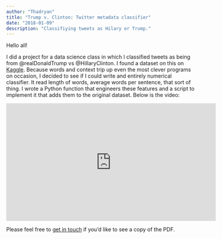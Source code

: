 ```yaml
---
author: "Thadryan"
title: "Trump v. Clinton: Twitter metadata classifier"
date: "2018-01-09"
description: "Classifiying tweets as Hilary or Trump."
---
```


Hello all!

I did a project for a data science class in which I classified tweets as being from @realDonaldTrump vs @HillaryClinton. I found a dataset on this on [Kaggle](https://www.kaggle.com/benhamner/clinton-trump-tweets). Because words and context trip up even the most clever programs on occasion, I decided to see if I could write and entirely numerical classifier. It read length of words, average words per sentence, that sort of thing. I wrote a Python function that engineers these features and a script to implement it that adds them to the original dataset. Below is the video:

<iframe width="560" height="315" src="https://www.youtube.com/embed/ILCTxK-ZXJ0" title="YouTube video player" frameborder="0" allow="accelerometer; autoplay; clipboard-write; encrypted-media; gyroscope; picture-in-picture" allowfullscreen></iframe>

Please feel free to [get in touch](http://pythoninthewyld.com/home/contact/) if you'd like to see a copy of the PDF.